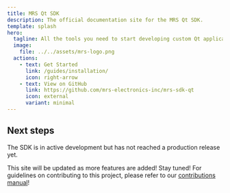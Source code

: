 ```yaml
---
title: MRS Qt SDK
description: The official documentation site for the MRS Qt SDK.
template: splash
hero:
  tagline: All the tools you need to start developing custom Qt applications for your MRS telematics products.
  image:
    file: ../../assets/mrs-logo.png
  actions:
    - text: Get Started
      link: /guides/installation/
      icon: right-arrow
    - text: View on GitHub
      link: https://github.com/mrs-electronics-inc/mrs-sdk-qt
      icon: external
      variant: minimal
---
```



## Next steps

<CardGrid stagger>
  <Card title="Work-in-progress" icon="rocket">
  The SDK is in active development but has not reached a production release yet.

  This site will be updated as more features are added! Stay tuned!
  </Card>
  <Card title="Contributing" icon="pen">
  For guidelines on contributing to this project, please refer to our [contributions manual](https://github.com/mrs-electronics-inc/mrs-sdk-qt/blob/main/CONTRIBUTING.md)!
  </Card>
</CardGrid>

